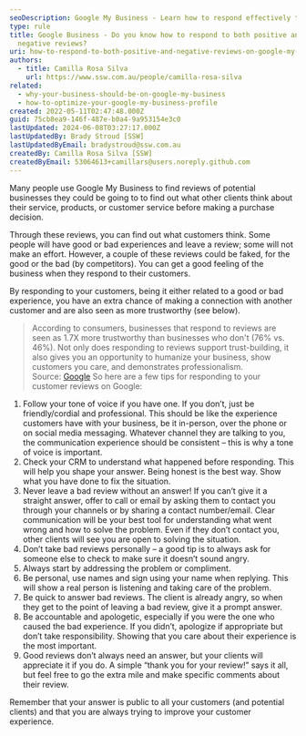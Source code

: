 ```yaml
---
seoDescription: Google My Business - Learn how to respond effectively to both positive and negative reviews on your Google My Business listing.
type: rule
title: Google Business - Do you know how to respond to both positive and
  negative reviews?
uri: how-to-respond-to-both-positive-and-negative-reviews-on-google-my-business
authors:
  - title: Camilla Rosa Silva
    url: https://www.ssw.com.au/people/camilla-rosa-silva
related:
  - why-your-business-should-be-on-google-my-business
  - how-to-optimize-your-google-my-business-profile
created: 2022-05-11T02:47:48.000Z
guid: 75cb8ea9-146f-487e-b0a4-9a953154e3c0
lastUpdated: 2024-06-08T03:27:17.000Z
lastUpdatedBy: Brady Stroud [SSW]
lastUpdatedByEmail: bradystroud@ssw.com.au
createdBy: Camilla Rosa Silva [SSW]
createdByEmail: 53064613+camillars@users.noreply.github.com
---
```


Many people use Google My Business to find reviews of potential businesses they could be going to to find out what other clients think about their service, products, or customer service before making a purchase decision.

Through these reviews, you can find out what customers think. Some people will have good or bad experiences and leave a review; some will not make an effort. However, a couple of these reviews could be faked, for the good or the bad (by competitors). You can get a good feeling of the business when they respond to their customers.

By responding to your customers, being it either related to a good or bad experience, you have an extra chance of making a connection with another customer and are also seen as more trustworthy (see below).

> According to consumers, businesses that respond to reviews are seen as 1.7X more trustworthy than businesses who don't (76% vs. 46%). Not only does responding to reviews support trust-building, it also gives you an opportunity to humanize your business, show customers you care, and demonstrates professionalism. \
> Source: [Google](https://smallbusiness.withgoogle.com/free-google-training/how-to-respond-to-google-reviews/#!/)
So here are a few tips for responding to your customer reviews on Google:

1. Follow your tone of voice if you have one. If you don’t, just be friendly/cordial and professional. This should be like the experience customers have with your business, be it in-person, over the phone or on social media messaging. Whatever channel they are talking to you, the communication experience should be consistent – this is why a tone of voice is important.
2. Check your CRM to understand what happened before responding. This will help you shape your answer. Being honest is the best way. Show what you have done to fix the situation.
3. Never leave a bad review without an answer! If you can’t give it a straight answer, offer to call or email by asking them to contact you through your channels or by sharing a contact number/email. Clear communication will be your best tool for understanding what went wrong and how to solve the problem. Even if they don’t contact you, other clients will see you are open to solving the situation.
4. Don’t take bad reviews personally – a good tip is to always ask for someone else to check to make sure it doesn’t sound angry.
5. Always start by addressing the problem or compliment.
6. Be personal, use names and sign using your name when replying. This will show a real person is listening and taking care of the problem.
7. Be quick to answer bad reviews. The client is already angry, so when they get to the point of leaving a bad review, give it a prompt answer.
8. Be accountable and apologetic, especially if you were the one who caused the bad experience.
   If you didn’t, apologize if appropriate but don’t take responsibility. Showing that you care about their experience is the most important.
9. Good reviews don’t always need an answer, but your clients will appreciate it if you do. A simple “thank you for your review!” says it all, but feel free to go the extra mile and make specific comments about their review.

Remember that your answer is public to all your customers (and potential clients) and that you are always trying to improve your customer experience.
